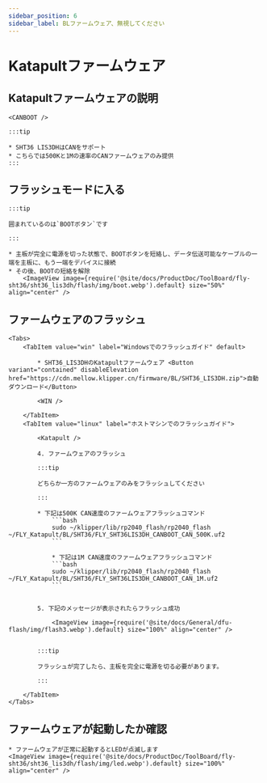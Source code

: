 ```yaml
---
sidebar_position: 6
sidebar_label: BLファームウェア、無視してください
---
```







# Katapultファームウェア

## Katapultファームウェアの説明

    <CANBOOT />

    :::tip

    * SHT36 LIS3DHはCANをサポート
    * こちらでは500Kと1Mの速率のCANファームウェアのみ提供
    :::

## フラッシュモードに入る

    :::tip

    囲まれているのは`BOOTボタン`です

    :::

    * 主板が完全に電源を切った状態で、BOOTボタンを短絡し、データ伝送可能なケーブルの一端を主板に、もう一端をデバイスに接続
    * その後、BOOTの短絡を解除
        <ImageView image={require('@site/docs/ProductDoc/ToolBoard/fly-sht36/sht36_lis3dh/flash/img/boot.webp').default} size="50%" align="center" />

## ファームウェアのフラッシュ
    <Tabs>
        <TabItem value="win" label="Windowsでのフラッシュガイド" default>

            * SHT36_LIS3DHのKatapultファームウェア <Button variant="contained" disableElevation href="https://cdn.mellow.klipper.cn/firmware/BL/SHT36_LIS3DH.zip">自動ダウンロード</Button>

            <WIN />

        </TabItem>
        <TabItem value="linux" label="ホストマシンでのフラッシュガイド">
            
            <Katapult />

            4. ファームウェアのフラッシュ

            :::tip

            どちらか一方のファームウェアのみをフラッシュしてください

            :::

            * 下記は500K CAN速度のファームウェアフラッシュコマンド
                ```bash
                sudo ~/klipper/lib/rp2040_flash/rp2040_flash ~/FLY_Katapult/BL/SHT36/FLY_SHT36LIS3DH_CANBOOT_CAN_500K.uf2
                ```
                        
                * 下記は1M CAN速度のファームウェアフラッシュコマンド
                ```bash
                sudo ~/klipper/lib/rp2040_flash/rp2040_flash ~/FLY_Katapult/BL/SHT36/FLY_SHT36LIS3DH_CANBOOT_CAN_1M.uf2
                ```


            5. 下記のメッセージが表示されたらフラッシュ成功

                <ImageView image={require('@site/docs/General/dfu-flash/img/flash3.webp').default} size="100%" align="center" />


            :::tip

            フラッシュが完了したら、主板を完全に電源を切る必要があります。

            :::

        </TabItem>
    </Tabs>

## ファームウェアが起動したか確認

    * ファームウェアが正常に起動するとLEDが点滅します
    <ImageView image={require('@site/docs/ProductDoc/ToolBoard/fly-sht36/sht36_lis3dh/flash/img/led.webp').default} size="100%" align="center" />